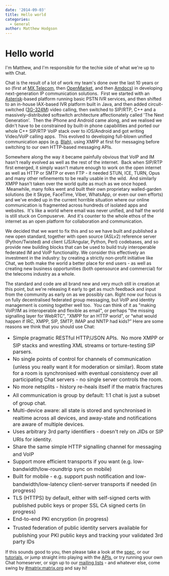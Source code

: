```yaml
---
date: '2014-09-03'
title: Hello world
categories:
  - General
author: Matthew Hodgson
---
```


<h1>Hello world</h1>
I'm Matthew, and I'm responsible for the techie side of what we're up to with Chat.

Chat is the result of a lot of work my team's done over the last 10 years or so (first at <a href="http://www.mxtelecom.com">MX Telecom</a>, then <a href="http://www.openmarket.com">OpenMarket</a>, and then <a href="http://www.amdocs.com/UnifiedCommunications">Amdocs</a>) in developing next-generation IP communication solutions.  First we started with an <a href="http://www.asterisk.org">Asterisk</a>-based platform running basic PSTN IVR services, and then shifted to an in-house IAX-based IVR platform built in Java, and then added circuit-switched (<a href="http://en.wikipedia.org/wiki/3G-324M">3G-324M</a>) video calling, then switched to SIP/RTP, C++ and a massively-distributed softswitch architecture affectionately called 'The Next Generation'.  Then the iPhone and Android came along, and we realised we didn't have to be constrained by built-in phone capabilities and ported our whole C++ SIP/RTP VoIP stack over to iOS/Android and got writing Video/VoIP calling apps.  This evolved to developing full-blown unified communication apps (e.g. <a href="http://www.blah.com">Blah</a>), using XMPP at first for messaging before switching to our own HTTP-based messaging APIs.

Somewhere along the way it became painfully obvious that VoIP and IM hasn't really evolved as well as the rest of the internet.  Back when SIP/RTP first emerged, it simply wasn't mature enough to work on the open internet as well as HTTP or SMTP or even FTP - it needed STUN, ICE, TURN, Opus and many other refinements to be really usable in the wild.  And similarly XMPP hasn't taken over the world quite as much as we once hoped.  Meanwhile, many folks went and built their own proprietary walled-garden solutions (be it Skype, FaceTime, Viber, WhatsApp, or even our own efforts) and we've ended up in the current horrible situation where our online communication is fragmented across hundreds of isolated apps and websites.  It's like a world where email was never unified, and half the world is still stuck on Compuserve.  And it's counter to the whole ethos of the internet as an open platform for collaboration and communication.

We decided that we want to fix this and so we have built and published a new open standard, together with open source (ASLv2) reference server (Python/Twisted) and client (JS/Angular, Python, Perl) codebases, and so provide new building blocks that can be used to build truly interoperable federated IM and VoIP functionality.  We consider this effectively an investment in the industry: by creating a strictly non-profit initiative like Chat, we both make the world a better place for end users - as well as creating new business opportunities (both opensource and commercial) for the telecoms industry as a whole.

The standard and code are all brand new and very much still in creation at this point, but we're releasing it early to get as much feedback and input from the community as early on as we possibly can. Right now our focus is on fully decentralised federated group messaging, but VoIP and identity management is coming together well too.  You can think of it as "making VoIP/IM as interoperable and flexible as email", or perhaps "the missing signalling layer for WebRTC", "XMPP for an HTTP world", or “what would happen if IRC, XMPP, SIP, SMTP, IMAP and NNTP had kids?” Here are some reasons we think that you should use Chat:
<ul>
	<li><span style="font-size: 1rem; line-height: 1.714285714;">Simple pragmatic RESTful HTTP/JSON APIs.  No more XMPP or SIP stacks and wrestling XML streams or torture-testing SIP parsers.</span>
</li>
	<li><span style="font-size: 1rem; line-height: 1.714285714;">No single points of control for channels of communication (unless you really want it for moderation or similar). Room state for a room is synchronised with eventual consistency over all participating Chat servers - no single server controls the room.</span>
</li>
	<li><span style="font-size: 1rem; line-height: 1.714285714;">No more netsplits - history re-heals itself if the matrix fractures</span>
</li>
	<li><span style="font-size: 1rem; line-height: 1.714285714;">All communication is group by default: 1:1 chat is just a subset of group chat.</span>
</li>
	<li><span style="font-size: 1rem; line-height: 1.714285714;">Multi-device aware: all state is stored and synchronised in realtime across all devices, and away-state and notifications are aware of multiple devices.</span>
</li>
	<li><span style="font-size: 1rem; line-height: 1.714285714;">Uses arbitrary 3rd party identifiers - doesn't rely on JIDs or SIP URIs for identity.</span>
</li>
	<li><span style="font-size: 1rem; line-height: 1.714285714;">Share the same simple HTTP signalling channel for messaging and VoIP</span>
</li>
	<li><span style="font-size: 1rem; line-height: 1.714285714;">Support more efficient transports if you want (e.g. low-bandwidth/low-roundtrip sync on mobile)</span>
</li>
	<li><span style="font-size: 1rem; line-height: 1.714285714;">Built for mobile - e.g. support push notification and low-bandwidth/low-latency client-server transports if needed (in progress)</span>
</li>
	<li><span style="font-size: 1rem; line-height: 1.714285714;">TLS (HTTPS) by default, either with self-signed certs with published public keys or proper SSL CA signed certs (in progress)</span>
</li>
	<li><span style="font-size: 1rem; line-height: 1.714285714;">End-to-end PKI encryption (in progress)</span>
</li>
	<li><span style="font-size: 1rem; line-height: 1.714285714;">Trusted federation of public identity servers available for publishing your PKI public keys and tracking your validated 3rd party IDs</span>
</li>
</ul>
If this sounds good to you, then please take a look at the <a href="http://matrix.org/docs/spec">spec</a>, or our <a href="http://matrix.org/docs/howtos">tutorials</a>, or jump straight into playing with the <a href="http://matrix.org/docs/api">APIs</a>, or try running your own Chat homeserver, or sign up to our <a href="http://matrix.org/mailman">mailing lists</a> - and whatever else, come swing by <a href="http://matrix.org/alpha">#matrix:matrix.org</a> and say hi!

<a href="http://xkcd.com/927/"><img class="aligncenter" style="box-shadow: 0 0 0 ! important" src="http://imgs.xkcd.com/comics/standards.png" alt="" /></a>